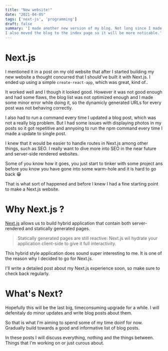 ```yaml
---
title: "New website!"
date: "2021-04-05"
tags: ['next-js', 'programming']
draft: false
summary: 'I made another new version of my blog. Not long since I made a big update to it. Now I used next.js.
I also moved the blog to the index page so it will be more noticable.'
---
```


# Next.js

I mentioned it in a post on my old website that after I started building my new website a thought concurred that I should've built it with Next.js. I ended up using a simple `create-react-app`, which was great, kind of..

It worked well and I though it looked good.
However it was not good enough and had some flaws, the blog list was not optimized enough and I made some minor error while doing it, so the dynamicly generated URLs for every post was not behaving correctly.

I also had to run a command every time I updated a blog post, which was not a really big problem.
But I had some issues with displaying photos in my posts so it got repetitive and annyoing to run the npm command every time I made a update to single post.

I knew that it would be easier to handle routes in Next.js among other things, such as SEO.
I really want to dive more into SEO in the near future and server-side rendered websites.

Some of you know how it goes, you just start to tinker with some project ans before you know you have gone into some warm-hole and it is hard to go back 😁

That is what sort of happened and before I knew I had a fine starting point to make a Next.js website.

# Why Next.js ?

[Next.js](https://nextjs.org/) allows us to build hybrid application that contain both server-rendered and statically generated pages.

> Statically generated pages are still reactive: Next.js wil hydrate your application client-side to give it full interactivity.

This hybrid style application does sound super interesting to me. It is one of the reason why I decided to go for Next.js.

I'll write a detailed post about my Next.js experience soon, so make sure to check back regularly.

# What's Next?

Hopefully this will be the last big, timeconsuming upgrade for a while.
I will defenitaly do minor updates and write blog posts about them.

So that is what I'm aiming to spend some of my time doinf for now.
Gradually build towards a good and informative list of blog posts.

In these posts I will discuss everything, nothing and the things between.
Things that I'm working on or just curous about.
